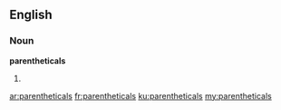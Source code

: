 ==English==

===Noun===
'''parentheticals'''

#{{plural of|parenthetical}}

[[ar:parentheticals]]
[[fr:parentheticals]]
[[ku:parentheticals]]
[[my:parentheticals]]